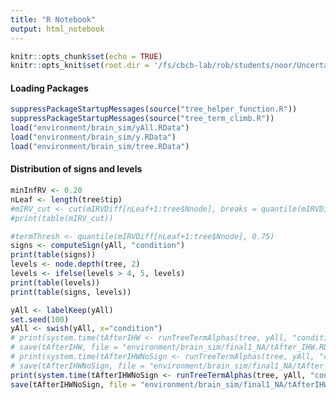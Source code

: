 ```yaml
---
title: "R Notebook"
output: html_notebook
---
```


```r
knitr::opts_chunk$set(echo = TRUE)
knitr::opts_knit$set(root.dir = '/fs/cbcb-lab/rob/students/noor/Uncertainity/treeTerminusScripts')
```


#### Loading Packages
```r
suppressPackageStartupMessages(source("tree_helper_function.R"))
suppressPackageStartupMessages(source("tree_term_climb.R"))
load("environment/brain_sim/yAll.RData")
load("environment/brain_sim/y.RData")
load("environment/brain_sim/tree.RData")
```

#### Distribution of signs and levels
```r
minInfRV <- 0.20
nLeaf <- length(tree$tip)
#mIRV_cut <- cut(mIRVDiff[nLeaf+1:tree$Nnode], breaks = quantile(mIRVDiff[nLeaf+1:tree$Nnode], 0:4/4), include.lowest = T)
#print(table(mIRV_cut))

#termThresh <- quantile(mIRVDiff[nLeaf+1:tree$Nnode], 0.75)
signs <- computeSign(yAll, "condition")
print(table(signs))
levels <- node.depth(tree, 2)
levels <- ifelse(levels > 4, 5, levels)
print(table(levels))
print(table(signs, levels))
```

```r
yAll <- labelKeep(yAll)
set.seed(100)
yAll <- swish(yAll, x="condition")
# print(system.time(tAfterIHW <- runTreeTermAlphas(tree, yAll, "condition", 0.20, pCutOff = 0.05, pChild = 0.05, runType = c("a"), corr = c("IHW"), alphas = c(0.01, 0.05, 0.10), cores = 3, compPThresh = T, cSign = T, temp=T)))
# save(tAfterIHW, file = "environment/brain_sim/final1_NA/tAfter_IHW.RData")
# print(system.time(tAfterIHWNoSign <- runTreeTermAlphas(tree, yAll, "condition", 0.20, pCutOff = 0.05, pChild = 0.05, runType = c("a"), corr = c("IHW"), alphas = c(0.01, 0.05, 0.10), cores = 3, compPThresh = T, cSign = F, temp=T)))
# save(tAfterIHWNoSign, file = "environment/brain_sim/final1_NA/tAfter_NoSign_IHW.RData")
print(system.time(tAfterIHWNoSign <- runTreeTermAlphas(tree, yAll, "condition", 0.20, pCutOff = 0.05, pChild = 0.05, runType = c("a"), corr = c("IHW"), alphas = c(0.01, 0.05, 0.10), cores = 3, compPThresh = T, cSign = F, temp=T)))
save(tAfterIHWNoSign, file = "environment/brain_sim/final1_NA/tAfterIHWNoSign.RData")
```
